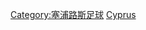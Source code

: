 {{Catnav|頁面分類|...|足球|各國足球|塞浦路斯足球}}
{{Catnav|頁面分類|...|各國體育|瑞典體育|塞浦路斯足球}}
{{Catnav|頁面分類|...|各國體育|各國足球|塞浦路斯足球}}
{{Commonscat|Association football clubs of Cyprus}}

[[Category:塞浦路斯足球|Category:塞浦路斯足球]]
[[Category:各國足球會|Cyprus]]